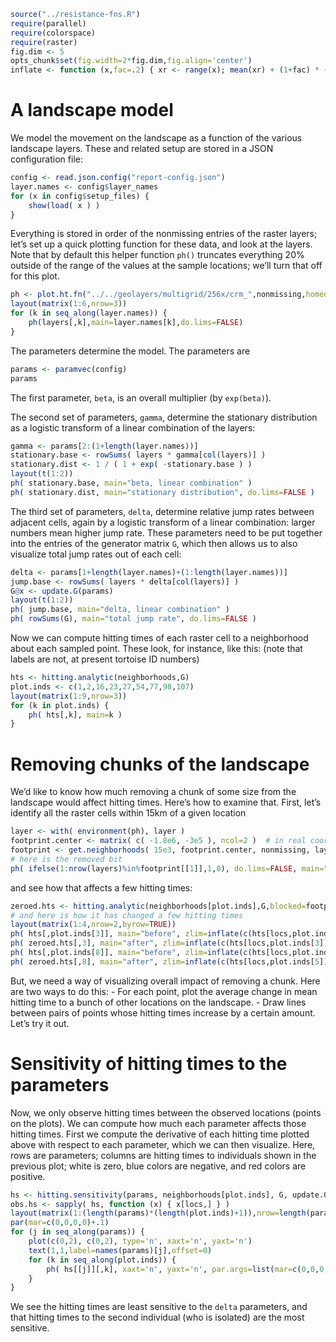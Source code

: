 ```r
source("../resistance-fns.R")
require(parallel)
require(colorspace)
require(raster)
fig.dim <- 5
opts_chunk$set(fig.width=2*fig.dim,fig.align='center')
inflate <- function (x,fac=.2) { xr <- range(x); mean(xr) + (1+fac) * (xr-mean(xr)) }
```

A landscape model
=================

We model the movement on the landscape as a function of the various landscape layers.
These and related setup are stored in a JSON configuration file:

```r
config <- read.json.config("report-config.json")
layer.names <- config$layer_names
for (x in config$setup_files) {
    show(load( x ) )
}
```

Everything is stored in order of the nonmissing entries of the raster layers;
let's set up a quick plotting function for these data,
and look at the layers.
Note that by default this helper function `ph()` truncates everything 20% outside of the range
of the values at the sample locations; we'll turn that off for this plot.

```r
ph <- plot.ht.fn("../../geolayers/multigrid/256x/crm_",nonmissing,homedir="../..",default.par.args=list(mar=c(3,3,3,3)+.1))
layout(matrix(1:6,nrow=3))
for (k in seq_along(layer.names)) {
    ph(layers[,k],main=layer.names[k],do.lims=FALSE)
}
```

The parameters determine the model.
The parameters are
```r
params <- paramvec(config)
params
```
The first parameter, `beta`, is an overall multiplier (by `exp(beta)`).

The second set of parameters, `gamma`, determine the stationary distribution as a logistic transform
of a linear combination of the layers:
```r
gamma <- params[2:(1+length(layer.names))]
stationary.base <- rowSums( layers * gamma[col(layers)] )
stationary.dist <- 1 / ( 1 + exp( -stationary.base ) )
layout(t(1:2))
ph( stationary.base, main="beta, linear combination" )
ph( stationary.dist, main="stationary distribution", do.lims=FALSE )
```

The third set of parameters, `delta`,
determine relative jump rates between adjacent cells,
again by a logistic transform of a linear combination:
larger numbers mean higher jump rate.
These parameters need to be put together into the entries of the generator matrix `G`,
which then allows us to also visualize total jump rates out of each cell:
```r
delta <- params[1+length(layer.names)+(1:length(layer.names))]
jump.base <- rowSums( layers * delta[col(layers)] )
G@x <- update.G(params)
layout(t(1:2))
ph( jump.base, main="delta, linear combination" )
ph( rowSums(G), main="total jump rate", do.lims=FALSE )
```

Now we can compute hitting times of each raster cell to a neighborhood about each sampled point.
These look, for instance, like this:
(note that labels are not, at present tortoise ID numbers)
```r
hts <- hitting.analytic(neighborhoods,G)
plot.inds <- c(1,2,16,23,27,54,77,98,107)
layout(matrix(1:9,nrow=3))
for (k in plot.inds) {
    ph( hts[,k], main=k )
}
```

Removing chunks of the landscape
================================

We'd like to know how much removing a chunk of some size from the landscape would affect hitting times.
Here's how to examine that.
First, let's identify all the raster cells within 15km of a given location
```r
layer <- with( environment(ph), layer )
footprint.center <- matrix( c( -1.8e6, -3e5 ), ncol=2 )  # in real coordinates
footprint <- get.neighborhoods( 15e3, footprint.center, nonmissing, layer )
# here is the removed bit
ph( ifelse(1:nrow(layers)%in%footprint[[1]],1,0), do.lims=FALSE, main="removed bit" )
```
and see how that affects a few hitting times:
```r
zeroed.hts <- hitting.analytic(neighborhoods[plot.inds],G,blocked=footprint)
# and here is how it has changed a few hitting times
layout(matrix(1:4,nrow=2,byrow=TRUE))
ph( hts[,plot.inds[3]], main="before", zlim=inflate(c(hts[locs,plot.inds[3]],zeroed.hts[locs,3])) )
ph( zeroed.hts[,3], main="after", zlim=inflate(c(hts[locs,plot.inds[3]],zeroed.hts[locs,3])) )
ph( hts[,plot.inds[8]], main="before", zlim=inflate(c(hts[locs,plot.inds[5]],zeroed.hts[locs,5])) )
ph( zeroed.hts[,8], main="after", zlim=inflate(c(hts[locs,plot.inds[5]],zeroed.hts[locs,5])) )
```

But, we need a way of visualizing overall impact of removing a chunk.
Here are two ways to do this:
- For each point, plot the average change in mean hitting time to a bunch of other locations on the landscape.
- Draw lines between pairs of points whose hitting times increase by a certain amount.
Let's try it out.



Sensitivity of hitting times to the parameters
==============================================

Now, we only observe hitting times between the observed locations (points on the plots).
We can compute how much each parameter affects those hitting times.
First we compute the derivative of each hitting time plotted above with respect to each parameter,
which we can then visualize.
Here, rows are parameters; columns are hitting times to individuals shown in the previous plot;
white is zero, blue colors are negative, and red colors are positive.
```r
hs <- hitting.sensitivity(params, neighborhoods[plot.inds], G, update.G, layers, transfn, valfn, ndelta, ngamma)
obs.hs <- sapply( hs, function (x) { x[locs,] } )
layout(matrix(1:(length(params)*(length(plot.inds)+1)),nrow=length(params),byrow=TRUE))
par(mar=c(0,0,0,0)+.1)
for (j in seq_along(params)) {
    plot(c(0,2), c(0,2), type='n', xaxt='n', yaxt='n')
    text(1,1,label=names(params)[j],offset=0)
    for (k in seq_along(plot.inds)) {
        ph( hs[[j]][,k], xaxt='n', yaxt='n', par.args=list(mar=c(0,0,0,0)+.1), legend=FALSE, zlim=1.2*c(-1,1)*max(abs(obs.hs)), col=diverge_hcl(255) )
    }
}
```
We see the hitting times are least sensitive to the `delta` parameters,
and that hitting times to the second individual (who is isolated) are the most sensitive.


